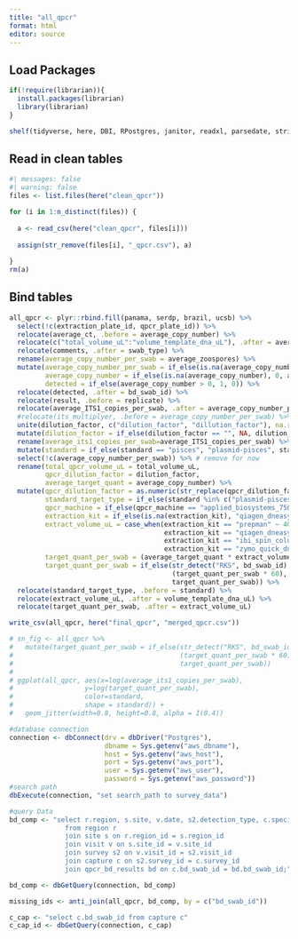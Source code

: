 ```yaml
---
title: "all_qpcr"
format: html
editor: source
---
```


## Load Packages

```r

if(!require(librarian)){
  install.packages(librarian)
  library(librarian)
}

shelf(tidyverse, here, DBI, RPostgres, janitor, readxl, parsedate, stringr)

```

## Read in clean tables

```r
#| messages: false
#| warning: false
files <- list.files(here("clean_qpcr"))

for (i in 1:n_distinct(files)) {
  
  a <- read_csv(here("clean_qpcr", files[i]))
  
  assign(str_remove(files[i], "_qpcr.csv"), a)
  
}
rm(a)


```

## Bind tables

```r

all_qpcr <- plyr::rbind.fill(panama, serdp, brazil, ucsb) %>% 
  select(!c(extraction_plate_id, qpcr_plate_id)) %>% 
  relocate(average_ct, .before = average_copy_number) %>% 
  relocate(c("total_volume_uL":"volume_template_dna_uL"), .after = average_copy_number) %>% 
  relocate(comments, .after = swab_type) %>% 
  rename(average_copy_number_per_swab = average_zoospores) %>% 
  mutate(average_copy_number_per_swab = if_else(is.na(average_copy_number_per_swab), 0, average_copy_number_per_swab),
         average_copy_number = if_else(is.na(average_copy_number), 0, average_copy_number),
         detected = if_else(average_copy_number > 0, 1, 0)) %>% 
  relocate(detected, .after = bd_swab_id) %>% 
  relocate(result, .before = replicate) %>% 
  relocate(average_ITS1_copies_per_swab, .after = average_copy_number_per_swab) %>% 
  #relocate(its_multiplyer, .before = average_copy_number_per_swab) %>% 
  unite(dilution_factor, c("dilution_factor", "dillution_factor"), na.rm = T, sep = "") %>% 
  mutate(dilution_factor = if_else(dilution_factor == "", NA, dilution_factor)) %>% 
  rename(average_its1_copies_per_swab=average_ITS1_copies_per_swab) %>% 
  mutate(standard = if_else(standard == "pisces", "plasmid-pisces", standard)) %>% 
  select(!c(average_copy_number_per_swab)) %>% # remove for now
  rename(total_qpcr_volume_uL = total_volume_uL,
         qpcr_dilution_factor = dilution_factor,
         average_target_quant = average_copy_number) %>% 
  mutate(qpcr_dilution_factor = as.numeric(str_replace(qpcr_dilution_factor, "1:", "")),
         standard_target_type = if_else(standard %in% c("plasmid-pisces", "plasmid-briggs", "gblock"), "ITS1", "zoospore"),
         qpcr_machine = if_else(qpcr_machine == "applied_biosystems_7500", "abi_7500", qpcr_machine),
         extraction_kit = if_else(is.na(extraction_kit), "qiagen_dneasy", extraction_kit),
         extract_volume_uL = case_when(extraction_kit == "prepman" ~ 40,
                                       extraction_kit == "qiagen_dneasy" ~ 200,
                                       extraction_kit == "ibi_spin_column_blood_tissue_kit" ~ 200,
                                       extraction_kit == "zymo_quick_dna" ~ 200),
         target_quant_per_swab = (average_target_quant * extract_volume_uL) / (volume_template_dna_uL * qpcr_dilution_factor),
         target_quant_per_swab = if_else(str_detect("RKS", bd_swab_id)| standard_target_type == "zoospore", 
                                         (target_quant_per_swab * 60), 
                                         target_quant_per_swab)) %>% 
  relocate(standard_target_type, .before = standard) %>% 
  relocate(extract_volume_uL, .after = volume_template_dna_uL) %>% 
  relocate(target_quant_per_swab, .after = extract_volume_uL)

write_csv(all_qpcr, here("final_qpcr", "merged_qpcr.csv"))

```


```r

# sn_fig <- all_qpcr %>%
#   mutate(target_quant_per_swab = if_else(str_detect("RKS", bd_swab_id)| standard_target_type == "zoospore",
#                                          (target_quant_per_swab * 60),
#                                          target_quant_per_swab))
# 
# ggplot(all_qpcr, aes(x=log(average_its1_copies_per_swab),
#                  y=log(target_quant_per_swab),
#                  color=standard,
#                  shape = standard)) +
#   geom_jitter(width=0.8, height=0.8, alpha = I(0.4))

```


```r
#database connection
connection <- dbConnect(drv = dbDriver("Postgres"),
                        dbname = Sys.getenv("aws_dbname"),
                        host = Sys.getenv("aws_host"),
                        port = Sys.getenv("aws_port"),
                        user = Sys.getenv("aws_user"),
                        password = Sys.getenv("aws_password"))
#search path
dbExecute(connection, "set search_path to survey_data")

#query Data
bd_comp <- "select r.region, s.site, v.date, s2.detection_type, c.species_capture, c.bd_swab_id, bd.bd_swab_id
              from region r
              join site s on r.region_id = s.region_id
              join visit v on s.site_id = v.site_id
              join survey s2 on v.visit_id = s2.visit_id
              join capture c on s2.survey_id = c.survey_id
              join qpcr_bd_results bd on c.bd_swab_id = bd.bd_swab_id;"

bd_comp <- dbGetQuery(connection, bd_comp)

missing_ids <- anti_join(all_qpcr, bd_comp, by = c("bd_swab_id"))

c_cap <- "select c.bd_swab_id from capture c"
c_cap_id <- dbGetQuery(connection, c_cap)

```

